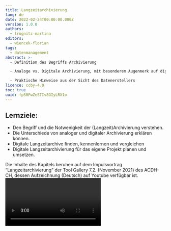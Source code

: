 ```yaml
---
title: Langzeitarchivierung
lang: de
date: 2022-02-24T00:00:00.000Z
version: 1.0.0
authors:
  - trognitz-martina
editors:
  - wiencek-florian
tags:
  - datenmanagement
abstract: >-
  - Definition des Begriffs Archivierung 

  - Analoge vs. Digitale Archivierung, mit besonderem Augenmerk auf digitaler Langzeitarchivierung 

  - Praktische Hinweise aus der Sicht des Datenerstellers 
licence: ccby-4.0
toc: true
uuid: fpS0FwZeSTIv8GIyLRX1o
---
```

## Lernziele: 

- Den Begriff und die Notwenigkeit der (Langzeit)Archivierung verstehen. 
- Die Unterschiede von analoger und digitaler Archivierung erklären können. 
- Digitale Langzeitarchive finden, kennenlernen und vergleichen 
- Digitale Langzeitarchivierung für das eigene Projekt planen und umsetzen. 

<SideNote type="tip" title="Tipp: Video verfügbar">
Die Inhalte des Kapitels beruhen auf dem Impulsvortrag “Langzeitarchivierung” der Tool Gallery 7.2. (November 2021) des ACDH-CH, dessen Aufzeichnung (Deutsch) auf Youtube verfügbar ist.
</SideNote>

<Video provider="youtube" id="G3MsDinXS7U" caption="Impulsvortrag zu Langzeitarchivierung von Martina Trognitz im Rahmen der ACDH-CH Tool Gallery 7.2, 17.11.2021" startTime="12" />

Im letzten Kapitel der Reihe zu Datenmanagement geht es um das Thema digitale Langzeitarchivierung. Bei diesem Schritt zeigt sich auch, ob man im Projekt ein aktives und konsistentes Datenmanagement betrieben hat, oder nicht. Umso wichtiger ist es, die Archivierung bereits bei der Planung und Implementierung eines Projekts mit zu berücksichtigen. Bevor wir aber zu den konkreten Planungsschritten und Arbeitsabläufen in der digitalen Langzeitarchivierung kommen, fangen wir zunächst mit der Klärung der Grundbegriffe zur Archivierung an. 

## Definition von Archivierung 

Die Definition für das Archiv auf Wikipedia bietet bereits eine sehr gute Ausgangsbasis: 

> “Ein Archiv (lat. archivum ‚Aktenschrank‘; aus altgr. ἀρχεῖον archeíon ‚Amtsgebäude‘) ist eine Institution oder Organisationseinheit, in der Archivgut zeitlich unbegrenzt im Rahmen der Zuständigkeit des Archivs oder des jeweiligen Sammlungsschwerpunktes aufbewahrt, benutzbar gemacht und erhalten wird (Archivierung).” [(Wikipedia, Archiv)](https://de.wikipedia.org/wiki/Archiv) 

Dies zeigt, dass die Begriffe “Archiv” und “Archivierung” eng zusammenhängen.  

Analoge Archive – also Archive, die physisches Material aufbewahren – enthalten dabei die zu bewahrenden Objekte sowie eventuell begleitendes Material, das diese Objekte dokumentiert. Bei analogen Archiven sind die Objekte und das archivierte Material nur lokal am physischen Ort des Archivs zugänglich. Als digitales Hilfsmittel gibt es aber Online-Findbücher – zumeist eine digitale Version der analogen Findbücher oder Karteikarten – um die Objekte im physischen Archiv zu finden. Findbücher dienen auch als ein Verzeichnis des erschlossenen archivierten Materials. Neben einem physischen Standort benötigt ein analoges Archiv auch spezifische klimatische Bedingungen in den Räumlichkeiten, um z.B. alte Manuskripte zu erhalten.

### Digitale Archivierung

Wenn man dieser Beschreibung die digitale Archivierung (auch digitale Langzeitarchivierung) gegenüberstellt, so wird deutlich, dass man es im Digitalen - vor allem bei Digitalisaten von physischen Objekten - im Grunde _nur_ mit Dokumentationsmaterial zu tun hat: entweder direkt digital erstellt oder digitalisiert. Die physischen Objekte wie ein Buch oder ein Keramikgefäß wird man im Digitalen nicht finden, sondern immer nur ihre digitalen Surrogate. Dabei gehen Informationen und Qualitäten der physischen Objekte verloren, die durch das Dokumentationsmaterial bzw. die Metadaten ergänzt und angereichert werden müssen. Der Vorteil von einem digitalen Archiv ist, dass die darin gespeicherten Daten ortsunabhängig angesehen und abgerufen werden können. Um Daten in einem digitalen Archiv zu finden, gibt es analog zu den Findbüchern durchsuchbare Online-Kataloge.  

Ein digitales Archiv hat allerdings auch eine physische Komponente, denn es benötigt redundanten Speicherplatz in der physischen Welt. Redundant bedeutet, dass die Daten idealerweise nicht nur in einem, sondern parallel in zwei oder drei Rechenzentren gespeichert werden. Daneben braucht es spezialisierte Workflows um Daten ins Archiv zu überführen und langfristig dort zu behalten. Eine Dokumentation und Spezifikation von verschiedenen Aufgaben im Bereich der digitalen Archivierung aus Sicht der Betreiber eines digitalen Archivs findet sich im [OAIS Referenzmodell](http://www.oais.info/). 

![Diagramm des funktionellen Modells von OAIS](images/oais_functional_model_-en-_wikimediacommons.svg "Diagramm des funktionellen Modells von OAIS. Quelle: Wikimedia Commons, CC BY-SA 3.0 (https://creativecommons.org/licenses/by-sa/3.0).")

Das primäre Ziel der digitalen Archivierung ist es digitale Materialien zu bewahren, um diese zu lesen, zu öffnen und deren Bearbeitung zu ermöglichen. Wenn man von Langzeitarchivierung spricht, geht man von einem Zeitraum von mindestens 10 Jahren aus. Eine Festlegung auf eine bestimmte Aufbewahrungsdauer ist jedoch schwierig, da sie u.a. davon abhängig ist, wie lange die bewahrende Institution besteht und wie es um die Finanzierung des Archivs bestellt ist.  

Es gibt generell zwei unterschiedliche Ansätze zur digitalen Archivierung: 

- Die **Migration von Dateiformaten:** Hierbei werden veraltete, bzw. obsolete Dateiformate in ein aktuelles Dateiformat überführt. Ein gutes Beispiel ist MS Word. Das Dateiformat von MS Word wurde mit Microsoft Word 2007 von \*.doc auf das XML-basierte Dateiformat \*.docx umgestellt. Wenn ein Archiv nun Dateien im MS-Word-Format archiviert, dann müssten alle vorhandenen Dokumente in\*.doc-Format nach \*.docx überführt, also migriert, werden. 
- Die **Emulation von Softwareumgebungen:** In diesem zweiten Ansatz belässt man Dateien in ihrem originalen Format. Stattdessen stellt das Archiv Softwarepakete bereit, welche die originale Softwareumgebung bei der Erstellung und Bearbeitung einer Datei emulieren und somit ermöglichen die Dateien im Ausgangsformat öffnen und nutzen zu können.  

Zusätzlich zu den Daten werden weitere Informationen wie beispielsweise Metadaten gespeichert, die dann dabei helfen das Material zu finden, zu lokalisieren und abzurufen bzw. zu öffnen. 

## Digitale Langzeitarchivierung

Kommen wir zum Thema der digitalen Langzeitarchivierung. Zunächst stellt sich die Frage: Warum sollte man eigentlich Daten archivieren? Dies wurde in den Grundlagen des Datenmanagements schon ausführlicher behandelt. Das Hauptziel ist es, den Lebenszyklus der Daten zu erhalten.  

![Lebenszyklus der Daten](images/datalifecycle.png "'DataLifeCycle', von Martina Trognitz ist lizenziert unter CC-BY 4.0. Die Abbildung basiert auf dem IANUS Lebenszyklus und dem Zyklus des UK Data Service (https://creativecommons.org/licenses/by/4.0).")

Gerade die Aspekte “preserve” (archivieren) und “share” (teilen) sind wichtige Bestandteile aus diesem Lebenszyklus, für die eine Langzeitarchivierung Grundvoraussetzung ist, um nachhaltig zu funktionieren.

Ein weiterer Grund Daten zu archivieren ist die Einhaltung der [FAIR-Data-Prinzipien](https://www.go-fair.org/fair-principles/). Diese wurden 2016 in der Zeitschrift [“Scientific Data”](https://www.nature.com/articles/sdata201618) veröffentlicht und beziehen sich sowohl auf digitale Daten als auch deren Metadaten. Das Akronym FAIR steht für “**F**indable – **A**ccessible – **I**nteroperable – **R**eusable”. Diese Prinzipien sollen den Zugang und die Nachnutzung von Daten nicht nur für Menschen erleichtern, sondern auch die Maschinenlesbarkeit der Daten spielt eine große Rolle.

Was versteckt sich nun hinter den Schlagwörtern?

- **Findable:** Daten sollen auffindbar sein. Relevant dafür sind die Metadaten sowie auch ein persistenter Identifikator (PID), mit dem man die Daten wieder finden kann.
- **Accessible:**  Die Daten sollen zugänglich sein. Dies bedeutet nicht unbedingt “frei zugänglich” sondern – gerade im Hinblick auf maschinenlesbare Daten – über ein standardisiertes Protokoll abrufbar und zugreifbar.
- **Interoperable:** Daten sollen interoperabel sein, also mit Daten aus anderen Quellen kombiniert werden können. Dies bedingt, dass Standards für Daten und Metadaten angewendet werden, um sicherzustellen, dass Daten nicht nur in ihrer eigenen Umgebung verwendet werden, sondern auch zusammen mit anderen Daten nachgenutzt werden können.
- **Reusable:** Daten sollen zudem auch nachnutzbar sein. Dies bedingt unter anderem eine hinreichende Dokumentation der Daten, also die Beantwortung der Frage: Wie und in welchem Kontext sind die Daten zu verstehen? Zudem soll über eine Lizenzinformation geklärt werden, in welcher Form oder unter welchen Bedingungen die Daten nachgenutzt werden können. Wichtig ist es auch hier, institutions- und fachabhängige Standards einzuhalten.

Die meisten Archive sorgen dafür, dass möglichst viele FAIR-Data Principles eingehalten werden. Dies bedeutet, dass man sich im besten Falle nur noch darum kümmern muss, eine ordentliche Dokumentation bereitzustellen und die passende Lizenz auszuwählen.

<SideNote type="info" title="Mehr Informationen zu den FAIR-Prinzipien">
Mehr Informationen zu den FAIR-Prinzipien unter folgenden URLs:

- [Forschungsdaten.info, FAIRE Daten](https://www.forschungsdaten.info/themen/veroeffentlichen-und-archivieren/faire-daten/)
- [Top 10 FAIR Data & Software Things](https://librarycarpentry.org/Top-10-FAIR/)
- [A FAIRy tale](https://doi.org/10.5281/zenodo.2248200)
- [FAIR Data Austria](https://forschungsdaten.at/fda/)
- [Jones & Grootveld 2017](https://www.cessda.eu/content/download/3845/35038/file/20170707_How_FAIR_are_your_data_Jones.pdf)
</SideNote>

### Beispiele für digitale Archive:

Es gibt eine große Vielzahl an digitalen Archiven, die man grob in fachübergreifende bzw. auf bestimmte Disziplinen fokussierte Repositorien einteilen kann. Hier einige Beispiele:

Fachübergreifende Archive:

- [DANS in Den Haag (NL)](https://easy.dans.knaw.nl/ui/home)
- [GAMS in Graz (AT)](http://gams.uni-graz.at/context:gams)
- [ARCHE in Wien (AT)](https://arche.acdh.oeaw.ac.at/browser/)
- [Swedish National Data Service (SWE)](https://snd.gu.se/en)
- [Zenodo (CERN)](https://zenodo.org/)

Auf die Disziplin Archäologie fokussierte Archive:  

- [Archaeology Data Service in York (UK)](https://archaeologydataservice.ac.uk/)
- [the Digital Archaeological Record](https://www.tdar.org/about/) & [Open Context](https://opencontext.org/) (USA)
- [Archaeological Information System of the Czech Republic (CZ)](http://www.aiscr.cz/en/)

## Wie findet man ein digitales Archiv für seine Daten?

Ein empfehlenswerter Startpunkt ist die Suche über **[re3data.org](http://www.re3data.org)** (_Registry of Research Data Repositories_). Dort kann man Repositorien zum Beispiel nach Land, nach Fachdisziplin und anderen Kriterien filtern. Ähnliche Portale sind [OpenDOAR](https://v2.sherpa.ac.uk/opendoar/) und [ROAR](http://roar.eprints.org/). Auf letzteren Portalen sind aber viele Repositorien gelistet, die rein auf Publikationen spezialisiert sind. Idealerweise beginnt man daher die Suche auf re3data.org, und wenn man dort zu keinem zufriedenstellenden Ergebnis kommt kann man über die anderen Portale weitersuchen.

### Welche Fragen sollte man sich bei der Suche nach einem geeigneten Archiv für seine Daten stellen?

**Passen die Daten in die Sammlungsstrategie des Archivs?** 

In [ARCHE](https://arche.acdh.oeaw.ac.at/) werden beispielsweise nur geisteswissenschaftliche Daten aufgenommen. Das heißt z.B. eine meteorologische Sammlung wäre dort nicht gut aufgehoben, sondern müsste in einem anderen Archiv abgelegt werden.

**Werden alle Datentypen innerhalb der eigenen Daten vom Archiv unterstützt?** 

Gerade wenn man beispielsweise mit 3D-Modellen oder geoinformatischen Daten arbeitet, sollte man darauf achten, ob das Archiv Expertise im Umgang mit diesen Daten hat und diese unterstützt.

**Ist das Archiv vertrauenswürdig?** 

Um dies zu beurteilen gibt es verschiedene Mechanismen oder Hinweise. Zum einen kann man sich die Webpräsenz des Archivs ansehen, quasi als dessen Visitenkarte. Zum anderen kann man sich die Zertifizierungen des Archivs ansehen. Hier gibt es zum Beispiel das [CoreTrustSeal](https://www.coretrustseal.org/), die [Nestor](https://www.langzeitarchivierung.de/Webs/nestor/DE/Zertifizierung/zertifizierung_node.html)-Zertifizierung oder eine Zertifizierung nach [ISO 16363](http://www.iso16363.org/). Bei Archiven mit einem Core Trust Seal – dem am leichtesten zu erreichenden Zertifikat der drei Beispiele – ist man aber schon sehr gut aufgehoben. Üblicherweise halten sich die zertifizierten Archive an bestimmte Referenzmodelle – allen voran das [OAIS Referenzmodell](http://www.oais.info/) (siehe auch [Open Archival Information System](https://www.oclc.org/research/publications/2000/lavoie-oais.html), sowie [CCSDS, Magenta Book).](https://public.ccsds.org/pubs/650x0m2.pdf)

## Datensammlungen und Archivinterfaces in der Praxis

Schauen wir uns ein paar Beispielen an, wie Datensammlungen in verschiedenen Archiven aussehen und wie ihre jeweilige Präsentation aufgebaut ist. 

### DANS - French Literary Manuscripts in England, 1100-1500:

URL: [https://easy.dans.knaw.nl/ui/datasets/id/easy-dataset:111039](https://easy.dans.knaw.nl/ui/datasets/id/easy-dataset:111039)

Als erstes werfen wir einen Blick in das Archiv DANS des KNAW und NWO (NL) mit dem System “Easy”.

![DANS - Übersichtsinformation der Datensammlung](images/dans_overview_2.png "Übersichtsinformation der Datensammlung 'French Literary Manuscripts in England, 1100-1500' in DANS.")

Oben findet sich die Suchmaske, auf dem unteren Teil der Seite wird die Detailansicht einer Datensammlung angezeigt – in unserem Beispiel die “French Literary Manuscripts in England, 1100-1500". Die Detailansicht gliedert sich in drei Reiter: Übersicht (Overview), Beschreibung (Description) und die Dateien der Datensammlung (Data files). Die Übersicht gliedert sich in einen Zitierhinweis, eine allgemeine Beschreibung und die Beziehungen z.B. zu anderen Datensammlungen.

![DANS - Beschreibung der Datensammlung](images/dans_description_2.png "Beschreibung der Datensammlung 'French Literary Manuscripts in England, 1100-1500' in DANS.")

Die Beschreibung listet detaillierte Metadaten zur Datensammlung auf.  

![DANS - Dateienübersicht der Datensammlung](images/dans_datafiles_2.png "Dateienübersicht der Datensammlung 'French Literary Manuscripts in England, 1100-1500' in DANS.")

Der Reiter Dateien beinhaltet ein Downloadinterface für alle Dateien der Datensammlung. Hier kann man einzelne Dateien anklicken und diese entweder herunterladen oder – wenn ein Online-Viewer für das jeweilige Format eingebaut ist – sich diese auch direkt online ansehen.

**Quiz:**

<Quiz>
  <Quiz.Card>
    <Quiz.MultipleChoice>
      <Quiz.Question>
        Sie möchten in DANS nach Datenbanken suchen, die sich mit Menschenrechten beschäftigen. Was müssen Sie dabei beachten?
      </Quiz.Question>

      <Quiz.MultipleChoice.Option>
        Da DANS eine niederländische Datenbank ist, kann ich den Begriff nur auf Niederländisch eingeben.
      </Quiz.MultipleChoice.Option>

      <Quiz.MultipleChoice.Option>
        Ich benutze die englische Übersetzung "human rights" und muss nichts weiter beachten.
      </Quiz.MultipleChoice.Option>

      <Quiz.MultipleChoice.Option isCorrect>
        Ich benuzte die englische Übersetzung "human rights". Da diese aus zwei Wörtern besteht, benutze ich doppelte Anführungszeichen in der Suchanfrage.
      </Quiz.MultipleChoice.Option>

      <Quiz.Message type="correct">
        Sehr gut - das ist richtig! DANS akzeptiert nur englische und niederländische Begriffe und Wortkombinationen sollten in Anführungszeichen gesetzt werden.
      </Quiz.Message>

      <Quiz.Message type="incorrect">
        Falsch - In der Hilfeseite finden Sie Tipps zur Suche.
      </Quiz.Message>
    </Quiz.MultipleChoice>
  </Quiz.Card>

  <Quiz.Card>
    <Quiz.MultipleChoice>
      <Quiz.Question>
        Mit welcher Lizenz ist die Datenbank "Human Rights Uses Consensus", die man in DANS finden kann, versehen?
      </Quiz.Question>

      <Quiz.MultipleChoice.Option>
        CC-BY
      </Quiz.MultipleChoice.Option>

      <Quiz.MultipleChoice.Option isCorrect>
        CC-BY-SA
      </Quiz.MultipleChoice.Option>

      <Quiz.MultipleChoice.Option>
        CC-BY-NC
      </Quiz.MultipleChoice.Option>

      <Quiz.Message type="correct">
        Sehr gut, das ist richtig!
      </Quiz.Message>

      <Quiz.Message type="incorrect">
        Das ist nicht korrekt - die Lizenzangabe finden Sie unter "Description".
      </Quiz.Message>
    </Quiz.MultipleChoice>
  </Quiz.Card>
</Quiz>


### GAMS – CoReMa (Cooking Recipes of the Middle Ages)

URL: [https://gams.uni-graz.at/context:corema](https://gams.uni-graz.at/context:corema)  

![GAMS - Startseite des Projekts "CoReMa"](images/gams_corema_startseite.png "Startseite des Projekts 'CoReMA' in GAMS.")

Das zweite Beispiel kommt von GAMS in Graz. Das Repositorium hat einen projektbasierten Ansatz mit individuell gestalteten Oberflächen. Hier zu sehen ist das Projekt “Cooking Recipes of the Middle Ages”, in dem die verschiedenen Rezepte zu sehen und aufzurufen sind. Über ein Menü kann man innerhalb des Projektes navigieren und weitere Informationen zu dem Projekt finden. Eine Übersicht zur Anzahl der vorhandenen Rezepte oder aller Daten ist hier nicht sofort ersichtlich. 

![GAMS - Detailansicht eines Rezepts im Projekt “CoReMA”](images/gams_corema_rezept.png "Detailansicht eines Rezepts im Projekt 'CoReMA' in GAMS.")

**Quiz:**

<Quiz>
  <Quiz.Card>
    <Quiz.MultipleChoice>
      <Quiz.Question>
        Sie möchten gerne die Datensammlung "CoReMa" aus der GAMS zitieren. Wo finden Sie die notwendigen bibliographischen Angaben?
      </Quiz.Question>

      <Quiz.MultipleChoice.Option isCorrect>
        In der Fußzeile mit dem Link "Imprint" kann ich eine Informationsseite öffnen und hier den Zitierhinweis für die Datenbanksammlung finden.
      </Quiz.MultipleChoice.Option>

      <Quiz.MultipleChoice.Option>
        Im Reiter "To-Dos" finde ich die notwendigen Hinweise.
      </Quiz.MultipleChoice.Option>

      <Quiz.MultipleChoice.Option>
        Im Reiter "Project" finden sich neben Informationen zum Projekt und dessen Gestaltung auch der Zitierhinweis für die gesammte Sammlung.
      </Quiz.MultipleChoice.Option>

      <Quiz.Message type="correct">
        Richtig! Unter "Imprint" finden Sie den Zitierhinweis für die gesamte Datenbanksammlung "CoReMa".
      </Quiz.Message>

      <Quiz.Message type="incorrect">
        Leider nicht richtig. To-Dos ist eine Aufgabenliste; "Projects" bietet zwar ebenfalls eine Option "How to cite", allerdings bezieht sich dies auf den Artikel mit den Projektinformationen (About the project).
      </Quiz.Message>
    </Quiz.MultipleChoice>
  </Quiz.Card>

  <Quiz.Card>
    <Quiz.MultipleChoice>
      <Quiz.Question>
        Dürfen Sie die mitteralterlichen Rezepte aus "CoReMa" weiterverwenden und z.B. auf Ihrer eigenen Projektseite veröffentlichen? (Mehrfachantwort)
      </Quiz.Question>

      <Quiz.MultipleChoice.Option>
        Sowohl die Texte als auch alle in der GAMS vorliegenden Faksimilies dürfen uneingeschränkt und sofort weiterverwendet werden.
      </Quiz.MultipleChoice.Option>

      <Quiz.MultipleChoice.Option isCorrect>
        Bei den Bildern ist vorab zu prüfen, welche Lizenz die Besitzer der Originalobjekte dafür vorgesehen und vergeben haben.
      </Quiz.MultipleChoice.Option>

      <Quiz.MultipleChoice.Option isCorrect>
        Ich darf die Texte veröffentlichen, da sie mit einer entsprechenden Lizenz versehen sind.
      </Quiz.MultipleChoice.Option>

      <Quiz.Message type="correct">
        Sehr gut! Die Texte haben eine CC-BY 4.0 Lizenz, während bei den Bildern die Lizenzen vorab zu überprüfen sind.
      </Quiz.Message>

      <Quiz.Message type="incorrect">
        Leider falsch. Schauen Sie nochmal unter "Imprint" nach, welche Lizenzen vergeben wurden.
      </Quiz.Message>
    </Quiz.MultipleChoice>
  </Quiz.Card>
</Quiz>


### ARCHE – travel!digital Collection

URL: [https://arche.acdh.oeaw.ac.at/browser/oeaw_detail/19641](https://arche.acdh.oeaw.ac.at/browser/oeaw_detail/19641)  

Unser hauseigenes Archiv am ACDH-CH ist [ARCHE](https://arche.acdh.oeaw.ac.at/). Hier dargestellt ist das Beispiel der travel!digital Collection.

![ARCHE - Überblick über die Sammlung (Basic View)](images/arche_traveldigital_overview.png "Überblick über die Sammlung 'travel!digital' auf ARCHE im 'Basic-View'")

Als Einstieg in die Sammlung bekommt man eine Liste an Metadaten, die sich mithilfe der Expert-View erweitern lässt. 

![ARCHE - Überblick über die Sammlung (Expert-View)](images/arche_traveldigital_expertview.png "Überblick über die Sammlung 'travel!digital' auf ARCHE im 'Expert-View'.")

![ARCHE  Dissemination Services](images/arche_disseminationservices.png "Dissemination Services der Sammlung 'travel!digital' auf ARCHE.")

Mithilfe der Dissemination Services hat man die Möglichkeit die Daten der Sammlung herunterzuladen, ihre Metadaten und auch die einzelnen Dateien in verschiedenen Formaten anzuzeigen und mit ihnen zu arbeiten.  

![ARCHE - Zusammenfassung](images/arche_traveldigital_summary_v2.png "Zusammenfassung, Zitationshinweis und Child-Resources als Teil des Überblicks über die Sammlung 'travel!digital' auf ARCHE.")

Es gibt einen Zitierhinweis, und unter “Child Resources” wird aufgelistet, welche Dateien Bestandteil der Sammlung sind. Die Elemente in “Child Resources” können entweder als Liste oder, mittels “Tree View”,  als aufklappbarer Dateibaum betrachtet werden.  

![ARCHE - Child Resources als Baumansicht](images/arche_traveldigital_childresources_treeview.png "Child Resources der Sammlung 'travel!digital' auf ARCHE als Baumansicht.")

![ARCHE - Metadaten einer Datei (Basic-View)](images/arche_traveldigital_metadatendatei.png "Überblick über Metadaten einer Datei der Sammlung 'travel!digital' auf ARCHE im 'Basic-View'.")

Wenn man dann auf eine Datei klickt wird man – anders als in DANS – nicht gleich zum Download weitergeleitet, sondern bekommt zunächst eine Ansicht der Metadaten der ausgewählten Datei. Der Download ist von dieser Überblicksseite über den Download-Button als einer von vielen Dissemination Services möglich.



### SND – Climate history database for Sweden 1500-1870

URL: [https://snd.gu.se/en/catalogue/study/snd1216/1/1#dataset](https://snd.gu.se/en/catalogue/study/snd1216/1/1#dataset)  

![SND - Data and Documentation](images/snd_klimahistoriskdatabas_dokumentation-und-daten_2_en.png "Die Datensammlung ”Climate history database for Sweden 1500-1870” des SND in der Ansicht \\\\\\\"Data and documentation\\\\\\\".")

Das Beispiel des Swedish National Dataservice (SND) beinhaltet eine Datenbank mit aus historischen Dokumenten extrahierten Klimadaten. Es gibt die Reiter für eine Beschreibung (Description) und die Daten und ihre Dokumentation (Data and documentation). Letzterer wird zuerst angezeigt und beinhaltet einen Zitierhinweis mit der Option, sich das Zitat in bestimmten Zitierstilen oder Formaten (z.B. Harvard, BibTex oder RIS) herunterzuladen. Zudem finden sich weitere Eckdaten, wie Information zu Personen, die an der Erstellung der Datensammlung beteiligt waren oder der Lizenzhinweis. 

![SND - Beschreibung der Datenquelle](images/snd_klimahistoriskdatabas_beschreibung_en.png "Beschreibung der ”Climate history database for Sweden 1500-1870” des SND.")

Im Reiter _Description_ findet sich die Beschreibung der Ressourcen inklusive Metadaten zum Projekt wie etwa die genaue Zeitspanne, die mit den Daten abgedeckt wird, der Projektförderung, der beteiligten Wissenschaftler*innen sowie zu Publikationen, die mit der Ressource zusammenhängen. 

### Zenodo - Official GO FAIR Foundation icons for the Three-Point FAIRification Framework

URL: [https://zenodo.org/record/4678333#.Yfp1YurMKPo](https://zenodo.org/record/4678333#.Yfp1YurMKPo)  

![Zenodo - Übersicht über die Sammlung](images/zenodo_recordoverview.png "Übersicht über die Sammlung ”Official GO FAIR Foundation Icons for the Three-Point FAIRification Frameowork” auf Zenodo.")

Auch auf Zenodo werden Name, Titel, die Bestandteile der Datensammlung, sowie Metadaten angezeigt. Letztere sind bei Zenodo allerdings nicht ganz so umfänglich wie bei den bisherigen Beispielen.  

Die fünf angeführten Beispiele machen deutlich, dass es einige grundlegenden Elemente gibt, die sich innerhalb aller Repositorien wiederfinden:  

- Eine Sammlung von Dateien (Datensammlung) 
- Metadaten für die Datensammlung und teilweise für einzelne Dateien 
- Ein Link, meist in Form eines persistenten Identifikators wie DOI oder Handle 
- Hinweise und Funktionalitäten für die Nutzung der Dateien 

  - Ein Zitierhinweis 
  - Eine Lizenz 
  - Eine Download-Funktion 

## Praxishinweise für Langzeitarchivierung 

Diese grundlegenden Gemeinsamkeiten der Repositorien bilden eine gute Basis für einige Praxishinweise. Aus den im vorherigen Abschnitt präsentierten sichtbaren Elementen lassen sich aus Sicht des Archivs folgende zentrale Komponenten der Langzeitarchivierung einer Datensammlung auflisten: 

<SideNote type="note" title="Zentrale Komponenten der Langzeitarchivierung einer Datensammlung">
- Eine Datensammlung enthält zumeist eine **Reihe an Dateien**, die in **bestimmten Formaten** vorliegen. 
- Die Dateien werden mit **Metadaten** näher beschrieben – je nach Archiv mit verschiedenen Attributen und zumeist ist eine Lizenzangabe enthalten. 
- Es gibt eine **[persistente URI](https://ianus-fdz.de/sites/default/files/ianusredfiles/pdf/PID-TestbedErgebnisse.pdf)** – z.B. in Form eines DOI, Handle, URI, ARK o.ä.  

Zwei weitere, meist nicht sehr sichtbare, jedoch wichtige Komponenten aus Sicht des Archivs sind folgende: 

- Im Hintergrund besteht meist eine **redundante Datenspeicherung**. 
- Es gibt in den meisten Fällen einen definierten **Workflow zur Vorbereitung der Daten**, welcher der Einspeisung ins Archiv vorausgeht.
</SideNote>

Für den **Datengeber** resultieren daraus folgende Aufgaben: 

- Die Beschäftigung mit **Formatvorgaben der Ziel-Archive**. [DANS](https://dans.mijnonlinedevelopment.nl/en/file-formats/), [GAMS](http://gams.uni-graz.at/archive/objects/context:gams/methods/sdef:Context/get?mode=about&locale=de), [ARCHE](https://arche.acdh.oeaw.ac.at/browser/formats-filenames-and-metadata) (vgl. [IANUS](https://www.ianus-fdz.de/it-empfehlungen/dateiformate)), oder [SND](https://snd.gu.se/en/manage-data/organise/file-format) haben Vorgaben zu Dateiformaten. Zenodo hat keine spezifischen Vorgaben zu Dateiformaten. Allerdings garantiert Zenodo im Gegensatz zu den genannten Archiven auch nicht, dass die Dateien immer zu öffnen sind sondern lediglich, dass die Dateien so wie sie abgelegt sind nicht kaputt gehen, also eine sog. _data degradation_ oder _bit rot_ vermieden wird.  
- Die Archive haben unterschiedliche **Metadatenschemata** (dazu mehr in Kapitel Metadaten) in Verwendung. Beispiele sind [Dublin Core](https://www.dublincore.org/), [DataCite](https://schema.datacite.org/), [ARCHE](https://arche.acdh.oeaw.ac.at/browser/formats-filenames-and-metadata#metadata), etc.  
- Zudem ist eine **Lizenz** für die Daten auszuwählen. Gut geeignet sind meist [Creative Commons](https://creativecommons.org/)-Lizenzen. Der [Licence Selector](https://ufal.github.io/public-license-selector/) ein sehr empfehlenswertes Tool, das Unterstützung bei der Entscheidung für eine bestimmte Lizenz bieten kann. 
- Die oben genannten Aufgaben kann man als Datengeber bereits im **Datenmanagementplan** vorsehen, um so die Vorbereitung der Daten zur Langzeitarchivierung bereits von Anfang des Projektes an zu berücksichtigen und die nötigen Arbeitsschritte einzuplanen (siehe nächster Abschnitt). 

Um eine persistente URI und den redundanten Speicher kümmert sich das Archiv. 

## Planung der Langzeitarchivierung im Datenmanagementplan 

Um die Archivierung schon vor dem Start des Projekts oder bei Projektstart im **Datenmanagementplan** einzuplanen, sollte man folgende Überlegungen anstellen: 

![ARCHE - Deposition Process](images/arche_depositionprocess-crop.png "ARCHE - Deposition Process, CC-BY-4.0")

- **Welches Archiv** möchte man zur Archivierung seiner Daten verwenden?

  - Welche Vorgaben macht das Zielarchiv? 
  - Welche Vorlaufzeiten sind einzuplanen und welche Kosten fallen an? 
  - Es empfiehlt sich, frühzeitig Kontakt mit dem Zielarchiv im Hinblick auf eine geplante Archivierung und deren Planung aufzunehmen. 
- Bereits im Laufe des Projektes – z.B. am Ende eines Arbeitspakets – sollte man die **Daten auswählen, die aus dem entsprechenden Arbeitsschritt archiviert werden sollen**. Am Ende des Projekts erfolgt dann noch einmal ein Review und eine Zusammenstellung aller zu archivierenden Daten. 
- Anhand der Informationen des Archivs zur Datenvorbereitung kann man planen, wie die Daten vorbereitet werden müssen. 

  - Welche **Dateiformate** müssen am Ende vorliegen? 
  - Welche **Metadaten** muss ich am Ende bereitstellen? 
- Bereits am Anfang des Projekts sollte man sich über die anzuwendende **Lizenz** Gedanken machen. 

  - ARCHE und auch [DARIAH Open](https://dariahopen.hypotheses.org/495) empfehlen die [CC BY 4.0](https://creativecommons.org/licenses/by/4.0/) Lizenz. Diese kommt den Praktiken einer klassischen wissenschaftlichen Arbeit mit Zitation und Nachnutzung von Information sowie Daten am Nächsten. 
- Zudem muss man sich überlegen, **wann** man die **Daten ans Archiv übergeben** möchte. 

Wenn man diese Überlegungen von Anfang an mit ins Datenmanagement einbezieht, minimiert das den Arbeitsaufwand am Ende des Projekts. 

### Auswahlkriterien für die zu archivierenden Daten

Um Daten für die Archivierung auszuwählen gibt es eine Reihe von sinnvollen **Auswahlkriterien**. 

- Relevanz wie z. B. der wissenschaftliche oder historische Wert der Daten. 
- Sind die Daten einzigartig oder leicht replizierbar? 

  - Wenn die Daten bereits an anderer Stelle archiviert sind, müssen sie nicht ein zweites Mal archiviert werden. 
  - Wenn Daten leicht replizierbar sind, ist eine Archivierung ggf. nicht unbedingt notwendig. Jedoch sollten die Schritte zur Replikation dokumentiert und ggf. archiviert werden. 
- Wie ist das Disseminationspotential der Daten? 

  - Kann ich die Daten gut teilen? 
  - Sind die Daten gut nachnutzbar? 
- Gibt es rechtliche Vorgaben die eine Archivierung verhindern oder einschränken? 
- Die Qualität der Daten ist relevant für die Archivierung.  

  - Verwackelte Fotos muss man nicht unbedingt archivieren, es sei denn es ist z.B. das einzige verbleibende Foto eines wichtigen historischen Objekts, das zerstört wurde. 
- Wie hoch sind die Kosten für die Datenerstellung? 

  - In der Herstellung sehr zeit- oder kostenintensive Daten sollten eher archiviert werden. 
  - Liegt eine ausreichende Dokumentation vor, die insbesondere eine Nachnutzung der Daten ermöglicht?